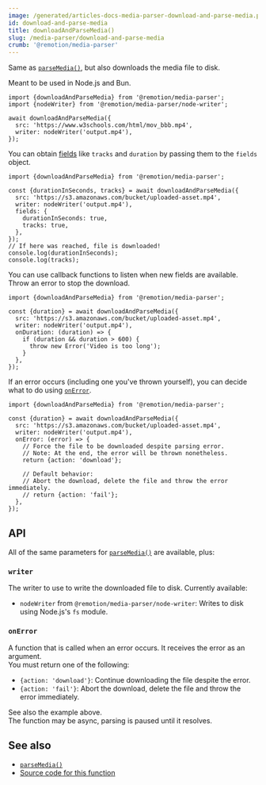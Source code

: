 ```yaml
---
image: /generated/articles-docs-media-parser-download-and-parse-media.png
id: download-and-parse-media
title: downloadAndParseMedia()
slug: /media-parser/download-and-parse-media
crumb: '@remotion/media-parser'
---
```


Same as [`parseMedia()`](/docs/media-parser/parse-media), but also downloads the media file to disk.

Meant to be used in Node.js and Bun.

```tsx twoslash title="Download a file"
import {downloadAndParseMedia} from '@remotion/media-parser';
import {nodeWriter} from '@remotion/media-parser/node-writer';

await downloadAndParseMedia({
  src: 'https://www.w3schools.com/html/mov_bbb.mp4',
  writer: nodeWriter('output.mp4'),
});
```

You can obtain [fields](/docs/media-parser/parse-media#fields) like `tracks` and `duration` by passing them to the `fields` object.

```tsx twoslash title="Download a file and get metadata"
import {downloadAndParseMedia} from '@remotion/media-parser';

const {durationInSeconds, tracks} = await downloadAndParseMedia({
  src: 'https://s3.amazonaws.com/bucket/uploaded-asset.mp4',
  writer: nodeWriter('output.mp4'),
  fields: {
    durationInSeconds: true,
    tracks: true,
  },
});
// If here was reached, file is downloaded!
console.log(durationInSeconds);
console.log(tracks);
```

You can use callback functions to listen when new fields are available.  
Throw an error to stop the download.

```tsx twoslash title="Stop the download if the video is too long"
import {downloadAndParseMedia} from '@remotion/media-parser';

const {duration} = await downloadAndParseMedia({
  src: 'https://s3.amazonaws.com/bucket/uploaded-asset.mp4',
  writer: nodeWriter('output.mp4'),
  onDuration: (duration) => {
    if (duration && duration > 600) {
      throw new Error('Video is too long');
    }
  },
});
```

If an error occurs (including one you've thrown yourself), you can decide what to do using [`onError`](#onerror).

```tsx twoslash title="Continue download despite error"
import {downloadAndParseMedia} from '@remotion/media-parser';

const {duration} = await downloadAndParseMedia({
  src: 'https://s3.amazonaws.com/bucket/uploaded-asset.mp4',
  writer: nodeWriter('output.mp4'),
  onError: (error) => {
    // Force the file to be downloaded despite parsing error.
    // Note: At the end, the error will be thrown nonetheless.
    return {action: 'download'};

    // Default behavior:
    // Abort the download, delete the file and throw the error immediately.
    // return {action: 'fail'};
  },
});
```

## API

All of the same parameters for [`parseMedia()`](/docs/media-parser/parse-media) are available, plus:

### `writer`

The writer to use to write the downloaded file to disk. Currently available:

- `nodeWriter` from `@remotion/media-parser/node-writer`: Writes to disk using Node.js's `fs` module.

### `onError`

A function that is called when an error occurs. It receives the error as an argument.  
You must return one of the following:

- `{action: 'download'}`: Continue downloading the file despite the error.
- `{action: 'fail'}`: Abort the download, delete the file and throw the error immediately.

See also the example above.  
The function may be async, parsing is paused until it resolves.

## See also

- [`parseMedia()`](/docs/media-parser/parse-media)
- [Source code for this function](https://github.com/remotion-dev/remotion/blob/main/packages/media-parser/src/download-and-parse-media.ts)
